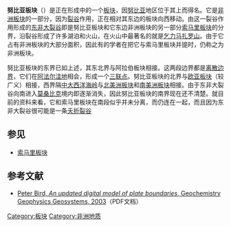 {{unreferenced|time=2009-6-15}}



'''努比亚板块'''（{{lang-en|Nubian Plate或Nubia Plate}}）是正在形成中的一个[[板块|板块]]，因[[努比亚|努比亚]]地区位于其上而得名。它是[[非洲板块|非洲板块]]的一部分，因为[[裂谷|裂谷]]作用，正在相对其东边的板块向西移动。由这一裂谷作用形成的[[东非大裂谷|东非大裂谷]]即是努比亚板块和它东边非洲板块的另一部分[[索马里板块|索马里板块]]的分界，沿裂谷形成了许多湖泊和火山，在火山中最著名的就是[[乞力马扎罗山|乞力马扎罗山]]。由于它占有非洲板块的大部分面积，因此有的学者在把它与索马里板块并提时，仍称之为非洲板块。

努比亚板块的东界已如上述，其东北界与阿拉伯板块相接。这两段边界都是[[离散边界|离散边界]]，它们在[[阿法尔洼地|阿法尔洼地]]相会，形成一个[[三联点|三联点]]。努比亚板块的北界与[[欧亚板块|欧亚板块]]（较广义）相接，西界隔[[中大西洋海岭|中大西洋海岭]]与[[北美洲板块|北美洲板块]]和[[南美洲板块|南美洲板块]]相接。由于东非大裂谷向南进入[[莫桑比克|莫桑比克]]境内即逐渐消失，因此努比亚板块的南界现在还不清楚。就目前的资料来看，它和索马里板块在南段似乎并未分离，而仍连在一起，而且因为东非大裂谷很可能是一条[[夭折裂谷|夭折裂谷]]

==参见==

* [[索马里板块|索马里板块]]

==参考文献==
* {{en}} [https://web.archive.org/web/20030806055327/http://element.ess.ucla.edu/publications/2003_PB2002/2001GC000252.pdf Peter Bird, ''An updated digital model of plate boundaries'', Geochemistry Geophysics Geosystems, 2003]（PDF文档）

{{DEFAULTSORT:Nubia Plate}}
{{地质构造小作品}}
{{地球板塊}}

[[Category:板块|Category:板块]]
[[Category:非洲地质|Category:非洲地质]]